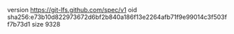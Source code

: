 version https://git-lfs.github.com/spec/v1
oid sha256:e73b10d822973672d6bf2b840a186f13e2264afb71f9e99014c3f503ff7b73d1
size 9328
